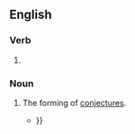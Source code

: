 ==English==

===Verb===
{{head|en|present participle}}

# {{present participle of|conjecture|lang=en|nocat=1}}

===Noun===
{{en-noun}}

# The forming of [[conjecture]]s.
#* {{quote-text|lang=en|year=1830|author=Anna Maria Porter|title=The Barony|volume=3|page=460|passage=The exhaustless '''conjecturings''' of that evening's full conversation, made such of the small party, as had hitherto been strangers, well acquainted with each other's turn of mind{{...}}}}
